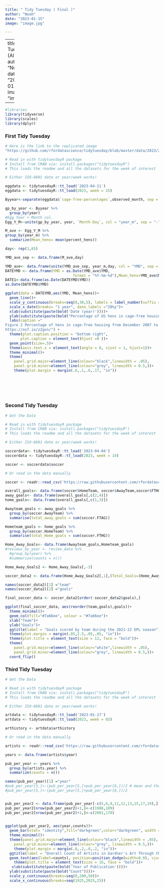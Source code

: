 ```yaml
---
title: " Tidy Tuesday ( Final )"
author: "Noah"
date: "2023-01-15"
image: "image.jpg"

---
```

---
title: "Tidy Tuesday (All Three)"
author: "Noah"
date: "2023-01-20"
image: "image.jpg"

---

```r
#libraries 
library(tidyverse)
library(scales)
library(dplyr)
```

### First Tidy Tuesday 
```r
# Here is the link to the replicated image
"https://github.com/rfordatascience/tidytuesday/blob/master/data/2023/2023-04-11/pic2.png"

# Read in with tidytuesdayR package 
# Install from CRAN via: install.packages("tidytuesdayR")
# This loads the readme and all the datasets for the week of interest

# Either ISO-8601 date or year/week works!

eggdata <- tidytuesdayR::tt_load('2023-04-11')
eggdata <- tidytuesdayR::tt_load(2023, week = 15)
```

```r
Byyear<-separate(eggdata$`cage-free-percentages`,observed_month, sep = "-", into = c("year", "Month-Day"))

gp_by_year <- Byyear %>% 
  group_by(year)
#Egg Year + Month col.
Egg_Y_M<-unite(gp_by_year, year, `Month-Day`, col = "year_m", sep = "-")
```

```r
M_ave <- Egg_Y_M %>% 
group_by(year_m) %>%
  summarize(Mean_hens= mean(percent_hens))

day<- rep(1,65)

YMD_ave_sep <- data.frame(M_ave,day)

YMD_ave<- data.frame(unite(YMD_ave_sep, year_m,day, col = "YMD", sep = "-"))
DATEYMD <- data.frame(YMD = as.Date(YMD_ave$YMD,
                               format = "%Y-%m-%d"),Mean_hens=YMD_ave$Mean_hens)
DATE1<-data.frame(as.Date(DATEYMD$YMD))
as.Date(DATEYMD$YMD)

```


```r
ggplot(data = DATEYMD,aes(YMD, Mean_hens))+ 
  geom_line()+  
  scale_y_continuous(breaks=seq(0,30,5), labels = label_number(suffix = "%"))+
  scale_x_date(breaks= "1 year", date_labels ="20%y")+
  xlab(substitute(paste(bold('Date (year)'))))+
  ylab(substitute(paste(bold("Percentage of US hens in cage-free housing"))))+
  labs(caption ="
Figure 2 Percentage of hens in cage-free housing from December 2007 to February 2021 [8]. Data are available at 
https://osf.io/z2gxn/") +
  theme(plot.caption.position = "bottom right",
       plot.caption = element_text(hjust =0 ))+
  geom_point(size=.5)+
  theme(axis.text.x = element_text(angle = 0, vjust = 1, hjust=1))+
  theme_minimal()+
  theme(
    panel.grid.major=element_line(colour="black",linewidth = .05),
    panel.grid.minor=element_line(colour="grey", linewidth = 0.5,))+
    theme(plot.margin = margin(.6,.1,.6,.17, "in"))
    

    
  
  
```

### Second Tidy Tuesday 
```r
# Get the Data

# Read in with tidytuesdayR package 
# Install from CRAN via: install.packages("tidytuesdayR")
# This loads the readme and all the datasets for the week of interest

# Either ISO-8601 date or year/week works!

soccerdata<- tidytuesdayR::tt_load('2023-04-04')
soccerdata <- tidytuesdayR::tt_load(2023, week = 14)

soccer <- soccerdata$soccer

# Or read in the data manually

soccer <- readr::read_csv('https://raw.githubusercontent.com/rfordatascience/tidytuesday/master/data/2023/2023-04-04/soccer21-22.csv')

```

```r
overall_goals<- data.frame(soccer$HomeTeam, soccer$AwayTeam,soccer$FTHG,soccer$FTAG)  
away_goals<- data.frame(overall_goals[,c(2,4)])
home_goals<- data.frame(overall_goals[,c(1,3)])
```

```r
Awayteam_goals <- away_goals %>% 
  group_by(soccer.AwayTeam) %>%
  summarise(total_away_goals = sum(soccer.FTAG))

Hometeam_goals <- home_goals %>% 
  group_by(soccer.HomeTeam) %>%
  summarise(total_Home_goals = sum(soccer.FTHG))

Home_Away_Goals<- data.frame(Awayteam_goals,Hometeam_goals)
#reviews_by_year <- review_data %>% 
  #group_by(year) %>%
  #summarize(counts = n())

Home_Away_Goals2 <- Home_Away_Goals[,-3]

soccer_data2 <- data.frame(Home_Away_Goals2[,1],(Total_Goals=(Home_Away_Goals2[,2]+Home_Away_Goals2[,3])))

names(soccer_data2)[1] ="team"
names(soccer_data2)[2] ="goals"

final_soccer_data <- soccer_data2[order(-soccer_data2$goals),] 


```


```r

ggplot(final_soccer_data, aes(reorder(team,goals),goals))+
  theme_minimal()+
  geom_col(fill="#7a66ee", colour = "#7a66ee")+
  xlab("Team")+
  ylab("Goals")+
  ggtitle(label = "Goals scored by team during the 2021-22 EPL season")+
  theme(plot.margin = margin(.05,2.5,.05,.05, "in"))+
  theme(plot.title = element_text(size = 12, face = "bold"))+
  theme(
    panel.grid.major=element_line(colour="white",linewidth = .05),
    panel.grid.minor=element_line(colour="grey", linewidth = 0.5,))+
  coord_flip()
```
### Third Tidy Tuesday
```r
# Get the Data

# Read in with tidytuesdayR package 
# Install from CRAN via: install.packages("tidytuesdayR")
# This loads the readme and all the datasets for the week of interest

# Either ISO-8601 date or year/week works!

artdata <- tidytuesdayR::tt_load('2023-01-17')
artdata <- tidytuesdayR::tt_load(2023, week = 03)

arthistory <- artdata$arthistory

# Or read in the data manually

artists <- readr::read_csv('https://raw.githubusercontent.com/rfordatascience/tidytuesday/master/data/2023/2023-01-17/artists.csv')

```
```r
years <- data.frame(artists$year)

pub_per_year <- years %>% 
  group_by(artists.year) %>%
  summarize(counts = n())

names(pub_per_year)[1] ="year"
#pub_per_year[5,]<-(pub_per_year[5,]+pub_per_year[6,])/2 # mean and then remove row 6
#pub_per_year[5,]<-(pub_per_year[5,]+pub_per_year[6,])/2


pub_per_year2 <- data.frame(pub_per_year[-c(5,6,9,11,12,13,15,17,19),])
pub_per_year2[nrow(pub_per_year2)+1,]<-c(1988,109)
pub_per_year2[nrow(pub_per_year2)+1,]<-c(2001,170)
                           

```

```r
ggplot(pub_per_year2, aes(year,counts))+
  geom_bar(stat= "identity",fill="darkgreen",color="darkgreen", width = 2.6)+
  theme_minimal()+
  theme(panel.grid.major=element_line(colour="black",linewidth = .05),
    panel.grid.minor=element_line(colour="grey", linewidth = 0.5,))+
    theme(plot.margin = margin(.8,.2,.8,.2, "in"))+
  ggtitle(label = "Overall Count of Artists in Gardner's Art Through the Ages")+
  geom_text(aes(label=counts), position=position_dodge(width=0.9), vjust=-.2,size=3)+
    theme(plot.title = element_text(size = 16, face = "bold"))+
   xlab(substitute(paste(bold('Year of Publication'))))+
  ylab(substitute(paste(bold("Count"))))+
  scale_y_continuous(breaks=seq(0,200,50))+
  scale_x_continuous(breaks=seq(1925,2025,25))

```
